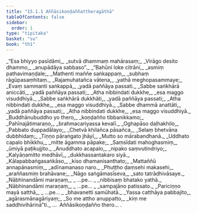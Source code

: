 ```yaml
---
title: "15.1.1 Aññāsikoṇḍaññattheragāthā"
tableOfContents: false
sidebar:
  order: 1
type: "tipitaka"
basket: "su"
book: "th1"
---
```



<DynamicBreadcrumb />

<Division number="673" book="th1">

<Paragraph number="1004" type="verses" book="th1">
_“Esa bhiyyo pasīdāmi,_  
_sutvā dhammaṃ mahārasaṃ;_  
_Virāgo desito dhammo,_  
_anupādāya sabbaso”._  

</Paragraph>

</Division>
<Division number="674" book="th1">

<Paragraph number="1005" type="verses" book="th1">
_“Bahūni loke citrāni,_  
_asmiṃ pathavimaṇḍale;_  
_Mathenti maññe saṅkappaṃ,_  
_subhaṃ rāgūpasaṃhitaṃ._  

</Paragraph>

</Division>
<Division number="675" book="th1">

<Paragraph number="1006" type="verses" book="th1">
_Rajamuhatañca vātena,_  
_yathā meghopasammaye;_  
_Evaṃ sammanti saṅkappā,_  
_yadā paññāya passati._  

</Paragraph>

</Division>
<Division number="676" book="th1">

<Paragraph number="1007" type="verses" book="th1">
_Sabbe saṅkhārā aniccāti,_  
_yadā paññāya passati;_  
_Atha nibbindati dukkhe,_  
_esa maggo visuddhiyā._  

</Paragraph>

</Division>
<Division number="677" book="th1">

<Paragraph number="1008" type="verses" book="th1">
_Sabbe saṅkhārā dukkhāti,_  
_yadā paññāya passati;_  
_Atha nibbindati dukkhe,_  
_esa maggo visuddhiyā._  

</Paragraph>

</Division>
<Division number="678" book="th1">

<Paragraph number="1009" type="verses" book="th1">
_Sabbe dhammā anattāti,_  
_yadā paññāya passati;_  
_Atha nibbindati dukkhe,_  
_esa maggo visuddhiyā._  

</Paragraph>

</Division>
<Division number="679" book="th1">

<Paragraph number="1010" type="verses" book="th1">
_Buddhānubuddho yo thero,_  
_koṇḍañño tibbanikkamo;_  
_Pahīnajātimaraṇo,_  
_brahmacariyassa kevalī._  

</Paragraph>

</Division>
<Division number="680" book="th1">

<Paragraph number="1011" type="verses" book="th1">
_Oghapāso daḷhakhilo,_  
_Pabbato duppadālayo;_  
_Chetvā khilañca pāsañca,_  
_Selaṃ bhetvāna dubbhidaṃ;_  
_Tiṇṇo pāraṅgato jhāyī,_  
_Mutto so mārabandhanā._  

</Paragraph>

</Division>
<Division number="681" book="th1">

<Paragraph number="1012" type="verses" book="th1">
_Uddhato capalo bhikkhu,_  
_mitte āgamma pāpake;_  
_Saṃsīdati mahoghasmiṃ,_  
_ūmiyā paṭikujjito._  

</Paragraph>

</Division>
<Division number="682" book="th1">

<Paragraph number="1013" type="verses" book="th1">
_Anuddhato acapalo,_  
_nipako saṃvutindriyo;_  
_Kalyāṇamitto medhāvī,_  
_dukkhassantakaro siyā._  

</Paragraph>

</Division>
<Division number="683" book="th1">

<Paragraph number="1014" type="verses" book="th1">
_Kālapabbaṅgasaṅkāso,_  
_kiso dhamanisanthato;_  
_Mattaññū annapānasmiṃ,_  
_adīnamanaso naro._  

</Paragraph>

</Division>
<Division number="684" book="th1">

<Paragraph number="1015" type="verses" book="th1">
_Phuṭṭho ḍaṃsehi makasehi,_  
_araññasmiṃ brahāvane;_  
_Nāgo saṅgāmasīseva,_  
_sato tatrādhivāsaye._  

</Paragraph>

</Division>
<Division number="685" book="th1">

<Paragraph number="1016" type="verses" book="th1">
_Nābhinandāmi maraṇaṃ,_  
_ …pe… _  
_nibbisaṃ bhatako yathā._  

</Paragraph>

</Division>
<Division number="686" book="th1">

<Paragraph number="1017" type="verses" book="th1">
_Nābhinandāmi maraṇaṃ,_  
_ …pe… _  
_sampajāno patissato._  

</Paragraph>

</Division>
<Division number="687" book="th1">

<Paragraph number="1018" type="verses" book="th1">
_Pariciṇṇo mayā satthā,_  
_ …pe… _  
_bhavanetti samūhatā._  

</Paragraph>

</Division>
<Division number="688" book="th1">

<Paragraph number="1019" type="verses" book="th1">
_Yassa catthāya pabbajito,_  
_agārasmānagāriyaṃ;_  
_So me attho anuppatto,_  
_kiṃ me saddhivihārinā”ti._  


</Paragraph>
</Division>

<Paragraph number="1020" type="center" book="th1">
…  Aññāsikoṇḍañño thero… .
</Paragraph>